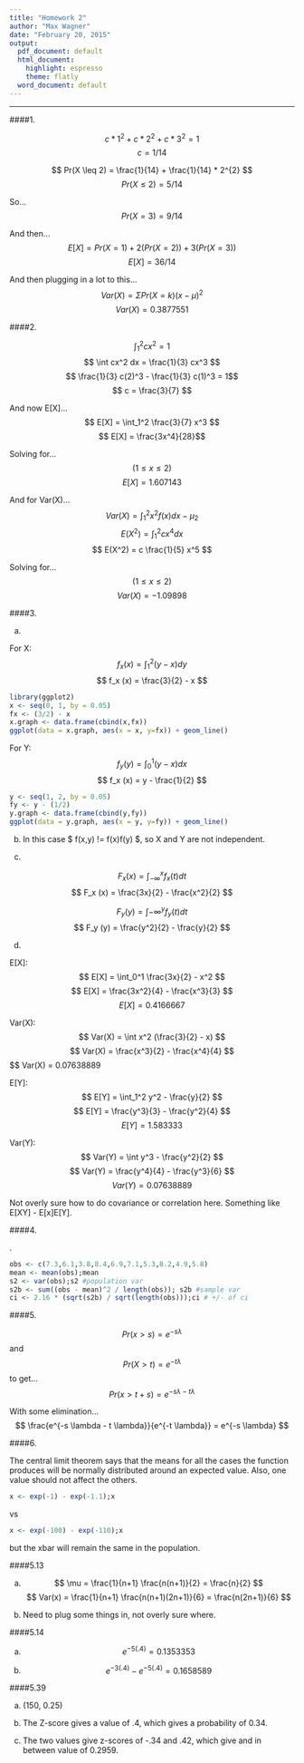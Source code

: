 ```yaml
---
title: "Homework 2"
author: "Max Wagner"
date: "February 20, 2015"
output:
  pdf_document: default
  html_document:
    highlight: espresso
    theme: flatly
  word_document: default
---
```

***

####1.

$$ c*1^{2} + c*2^{2} + c*3^{2} = 1 $$
$$ c = 1/14 $$

$$ Pr(X \leq 2) = \frac{1}{14} + \frac{1}{14} * 2^{2} $$
$$ Pr(X \leq 2) = 5/14 $$

So...
$$ Pr(X = 3) = 9/14 $$

And then...
$$ E[X] = Pr(X=1) + 2(Pr(X=2)) + 3(Pr(X=3)) $$
$$ E[X] = 36/14 $$

And then plugging in a lot to this...
$$ Var(X) = \Sigma Pr(X=k)(x-\mu)^{2} $$
$$ Var(X) = 0.3877551 $$

####2.

$$ \int_1^2 cx^2 = 1 $$
$$ \int cx^2 dx = \frac{1}{3} cx^3 $$
$$ \frac{1}{3} c(2)^3 - \frac{1}{3} c(1)^3 = 1$$
$$ c = \frac{3}{7} $$

And now E[X]...
$$ E[X] = \int_1^2 \frac{3}{7} x^3 $$
$$ E[X] = \frac{3x^4}{28}$$

Solving for...
$$ (1 \leq x \leq 2) $$
$$ E[X] = 1.607143 $$

And for Var(X)...
$$ Var(X) = \int_1^2 x^2 f(x)dx - \mu_2 $$
$$ E(X^2) = \int_1^2 cx^4 dx $$
$$ E(X^2) = c \frac{1}{5} x^5 $$

Solving for...
$$ (1 \leq x \leq 2) $$
$$ Var(X) = -1.09898 $$

####3.

a.

For X:
$$ f_x (x) = \int_1^2 (y-x) dy $$
$$ f_x (x) = \frac{3}{2} - x $$

```r
library(ggplot2)
x <- seq(0, 1, by = 0.05)
fx <- (3/2) - x
x.graph <- data.frame(cbind(x,fx))
ggplot(data = x.graph, aes(x = x, y=fx)) + geom_line()
```

For Y:
$$ f_y (y) = \int_0^1 (y-x) dx $$
$$ f_x (x) = y - \frac{1}{2} $$

```r
y <- seq(1, 2, by = 0.05)
fy <- y - (1/2)
y.graph <- data.frame(cbind(y,fy))
ggplot(data = y.graph, aes(x = y, y=fy)) + geom_line()
```

b. In this case $ f(x,y) != f(x)f(y) $, so X and Y are not independent.

c. 

$$ F_x (x) = \int_{-\infty}^x f_x (t) dt $$
$$ F_x (x) = \frac{3x}{2} - \frac{x^2}{2} $$

$$ F_y (y) = \int{-\infty}^y f_y (t) dt $$
$$ F_y (y) = \frac{y^2}{2} - \frac{y}{2} $$

d.

E[X]:
$$ E[X] = \int_0^1 \frac{3x}{2} - x^2 $$
$$ E[X] = \frac{3x^2}{4} - \frac{x^3}{3} $$
$$ E[X] = 0.4166667 $$

Var(X):
$$ Var(X) = \int x^2 (\frac{3}{2} - x) $$
$$ Var(X) = \frac{x^3}{2} - \frac{x^4}{4} $$
$$ Var(X) = 0.07638889

E[Y]:
$$ E[Y] = \int_1^2 y^2 - \frac{y}{2} $$
$$ E[Y] = \frac{y^3}{3} - \frac{y^2}{4} $$
$$ E[Y] = 1.583333 $$

Var(Y):
$$ Var(Y) = \int y^3 - \frac{y^2}{2} $$
$$ Var(Y) = \frac{y^4}{4} - \frac{y^3}{6} $$
$$ Var(Y) = 0.07638889 $$

Not overly sure how to do covariance or correlation here. Something like E[XY] - E[x]E[Y].

####4.

.

```r
obs <- c(7.3,6.1,3.8,8.4,6.9,7.1,5.3,8.2,4.9,5.8)
mean <- mean(obs);mean
s2 <- var(obs);s2 #population var
s2b <- sum((obs - mean)^2 / length(obs)); s2b #sample var
ci <- 2.16 * (sqrt(s2b) / sqrt(length(obs)));ci # +/- of ci
```

####5.

$$ Pr(x > s) = e^{-s \lambda} $$ 
and 
$$ Pr(X > t) = e^{-t \lambda} $$
to get...
$$ Pr(x > t + s) = e^{-s \lambda - t \lambda} $$

With some elimination...
$$ \frac{e^{-s \lambda - t \lambda}}{e^{-t \lambda}} = e^{-s \lambda} $$

####6.

The central limit theorem says that the means for all the cases the function produces will be normally distributed around an expected value. Also, one value should not affect the others.

```r
x <- exp(-1) - exp(-1.1);x
```

vs

```r
x <- exp(-100) - exp(-110);x
```

but the xbar will remain the same in the population.

####5.13

a.
$$ \mu = \frac{1}{n+1} \frac{n(n+1)}{2} = \frac{n}{2} $$
$$ Var(x) = \frac{1}{n+1} \frac{n(n+1)(2n+1)}{6} = \frac{n(2n+1)}{6} $$

b. Need to plug some things in, not overly sure where.

####5.14

a.
$$ e^{-5(.4)} = 0.1353353 $$

b.
$$ e^{-3(.4)} - e^{-5(.4)} = 0.1658589 $$

####5.39

a. (150, 0.25)

b. The Z-score gives a value of .4, which gives a probability of 0.34.

c. The two values give z-scores of -.34 and .42, which give and in between value of 0.2959.